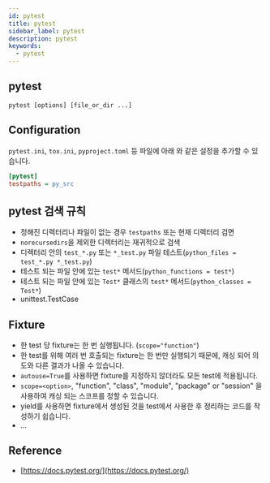 ```yaml
---
id: pytest
title: pytest
sidebar_label: pytest
description: pytest
keywords:
  - pytest
---
```


## pytest

```shell
pytest [options] [file_or_dir ...]
```

## Configuration

`pytest.ini`, `tox.ini`, `pyproject.toml` 등 파일에 아래 와 같은 설정을 추가할 수 있습니다.

```ini
[pytest]
testpaths = py_src
```

## pytest 검색 규칙

- 정해진 디렉터리나 파일이 없는 경우 `testpaths` 또는 현재 디렉터리 검면
- `norecursedirs`을 제외한 디렉터리는 재귀적으로 검색
- 디렉터리 안의 `test_*.py` 또는 `*_test.py` 파일 테스트(`python_files = test_*.py *_test.py`)
- 테스트 되는 파일 안에 있는 `test*` 메서드(`python_functions = test*`)
- 테스트 되는 파일 안에 있는 `Test*` 클래스의 `test*` 메서드(`python_classes = Test*`)
- unittest.TestCase

## Fixture

- 한 test 당 fixture는 한 번 실행됩니다. (`scope="function"`)
- 한 test를 위해 여러 번 호출되는 fixture는 한 번만 실행되기 때문에, 캐싱 되어 의도와 다른 결과가 나올 수 있습니다.
- `autouse=True`를 사용하면 fixture를 지정하지 않더라도 모든 test에 적용됩니다.
- `scope=<option>`, "function", "class", "module", "package" or "session" 을 사용하여 캐싱 되는 스코프를 정할 수 있습니다.
- yield를 사용하면 fixture에서 생성된 것을 test에서 사용한 후 정리하는 코드를 작성하기 쉽습니다.
- ...

## Reference

- [https://docs.pytest.org/](https://docs.pytest.org/)
